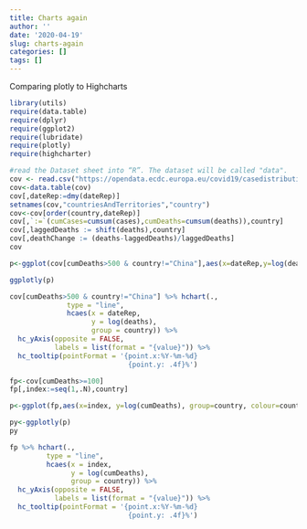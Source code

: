 ```yaml
---
title: Charts again
author: ''
date: '2020-04-19'
slug: charts-again
categories: []
tags: []
---
```


Comparing plotly to Highcharts

```r
library(utils)
require(data.table)
require(dplyr)
require(ggplot2)
require(lubridate)
require(plotly)
require(highcharter)

#read the Dataset sheet into “R”. The dataset will be called "data".
cov <- read.csv("https://opendata.ecdc.europa.eu/covid19/casedistribution/csv", na.strings = "", fileEncoding = "UTF-8-BOM")
cov<-data.table(cov)
cov[,dateRep:=dmy(dateRep)]
setnames(cov,"countriesAndTerritories","country")
cov<-cov[order(country,dateRep)]
cov[,`:=`(cumCases=cumsum(cases),cumDeaths=cumsum(deaths)),country]
cov[,laggedDeaths := shift(deaths),country]
cov[,deathChange := (deaths-laggedDeaths)/laggedDeaths]
cov
```

```r
p<-ggplot(cov[cumDeaths>500 & country!="China"],aes(x=dateRep,y=log(deaths), colour=country, group=country)) + geom_line() + geom_point() + theme_bw()
```

```r
ggplotly(p)
```


```r
cov[cumDeaths>500 & country!="China"] %>% hchart(., 
              type = "line", 
              hcaes(x = dateRep, 
                    y = log(deaths), 
                    group = country)) %>% 
  hc_yAxis(opposite = FALSE,
           labels = list(format = "{value}")) %>% 
  hc_tooltip(pointFormat = '{point.x:%Y-%m-%d}
                             {point.y: .4f}%')
```


```r
fp<-cov[cumDeaths>=100]
fp[,index:=seq(1,.N),country]
```

```r
p<-ggplot(fp,aes(x=index, y=log(cumDeaths), group=country, colour=country)) + geom_line() + geom_point() + theme_bw()
```

```r
py<-ggplotly(p)
py
```




```r
fp %>% hchart(., 
         type = "line", 
         hcaes(x = index, 
               y = log(cumDeaths), 
               group = country)) %>% 
  hc_yAxis(opposite = FALSE,
           labels = list(format = "{value}")) %>% 
  hc_tooltip(pointFormat = '{point.x:%Y-%m-%d}
                             {point.y: .4f}%')

```

